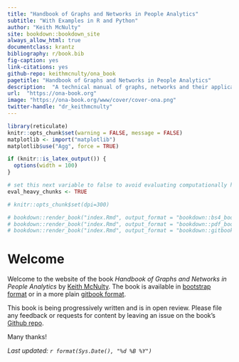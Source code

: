```yaml
--- 
title: "Handbook of Graphs and Networks in People Analytics"
subtitle: "With Examples in R and Python"
author: "Keith McNulty"
site: bookdown::bookdown_site
always_allow_html: true
documentclass: krantz
bibliography: r/book.bib
fig-caption: yes
link-citations: yes
github-repo: keithmcnulty/ona_book
pagetitle: "Handbook of Graphs and Networks in People Analytics"
description:  "A technical manual of graphs, networks and their applications in the people and social sciences"
url:  "https://ona-book.org"
image: "https://ona-book.org/www/cover/cover-ona.png"
twitter-handle: "dr_keithmcnulty"
---
```



```r
library(reticulate)
knitr::opts_chunk$set(warning = FALSE, message = FALSE)
matplotlib <- import("matplotlib")
matplotlib$use("Agg", force = TRUE)

if (knitr::is_latex_output()) {
  options(width = 100)
}

# set this next variable to false to avoid evaluating computationally heavy chunks
eval_heavy_chunks <- TRUE

# knitr::opts_chunk$set(dpi=300)

# bookdown::render_book("index.Rmd", output_format = "bookdown::bs4_book", config_file = "_bookdown_bs4.yml")
# bookdown::render_book("index.Rmd", output_format = "bookdown::pdf_book", config_file = "_bookdown_pdf.yml")
# bookdown::render_book("index.Rmd", output_format = "bookdown::gitbook", config_file = "_bookdown_gitbook.yml")
```

# Welcome {-}

Welcome to the website of the book *Handbook of Graphs and Networks in People Analytics* by [Keith McNulty](https://www.linkedin.com/in/keith-mcnulty/).  The book is available in [bootstrap format](https://ona-book.org) or in a more plain [gitbook format](https://ona-book.org/gitbook).

This book is being progressively written and is in open review.  Please file any feedback or requests for content by leaving an issue on the book's [Github repo](https://github.com/keithmcnulty/ona_book).

Many thanks!

*Last updated: `r format(Sys.Date(), "%d %B %Y")`*


